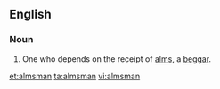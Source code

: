 ==English==

===Noun===
{{en-noun|almsmen}}

# {{context|obsolete}}  One who depends on the receipt of [[alms]], a [[beggar]].

[[et:almsman]]
[[ta:almsman]]
[[vi:almsman]]